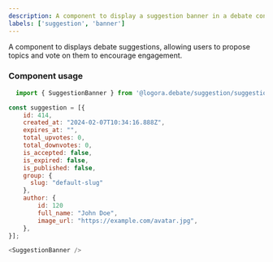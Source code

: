 ```yaml
---
description: A component to display a suggestion banner in a debate context.
labels: ['suggestion', 'banner']
---
```


A component to displays debate suggestions, allowing users to propose topics and vote on them to encourage engagement.

### Component usage

```js
  import { SuggestionBanner } from '@logora.debate/suggestion/suggestion_banner';
```

```js
const suggestion = [{
    id: 414,
    created_at: "2024-02-07T10:34:16.888Z",
    expires_at: "",
    total_upvotes: 0,
    total_downvotes: 0,
    is_accepted: false,
    is_expired: false,
    is_published: false,
    group: {
      slug: "default-slug"
    },
    author: {
        id: 120
        full_name: "John Doe",
        image_url: "https://example.com/avatar.jpg",
    },
}];

<SuggestionBanner />
```